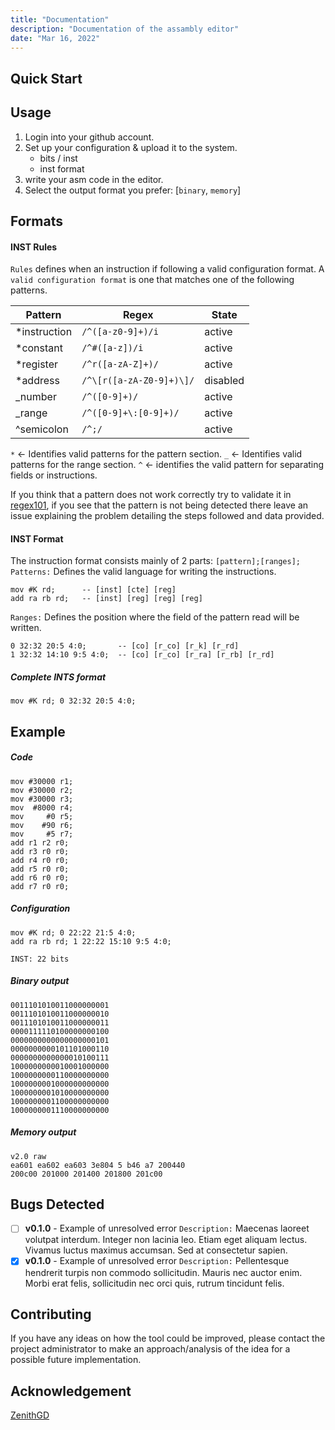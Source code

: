 ```yaml
---
title: "Documentation"
description: "Documentation of the assambly editor"
date: "Mar 16, 2022"
---
```

## Quick Start
## Usage
1. Login into your github account.
2. Set up your configuration & upload it to the system.
	- bits / inst
	- inst format
3. write your asm code in the editor.
4. Select the output format you prefer: [`binary`, `memory`]

## Formats
#### INST Rules
`Rules` defines when an instruction if following a valid configuration format.
A `valid configuration format` is one that matches one of the following patterns.

|Pattern|Regex|State|
|------|-----|------|
|\*instruction| `/^([a-z0-9]+)/i` |active|
|\*constant| `/^#([a-z])/i` |active|
|\*register| `/^r([a-zA-Z]+)/` |active|
|\*address| `/^\[r([a-zA-Z0-9]+)\]/` |disabled|
|\_number| `/^([0-9]+)/` |active|
|\_range| `/^([0-9]+\:[0-9]+)/` |active|
|\^semicolon| `/^;/` |active|

`*` <- Identifies valid patterns for the pattern section.
`_` <- Identifies valid patterns for the range section.
`^` <- identifies the valid pattern for separating fields or instructions.

If you think that a pattern does not work correctly try to validate it in [regex101](https://regex101.com/), if you see that the pattern is not being detected there leave an issue explaining the problem detailing the steps followed and data provided.

#### INST Format
The instruction format consists mainly of 2 parts: `[pattern];[ranges];`
`Patterns:` Defines the valid language for writing the instructions.
```
mov #K rd;		-- [inst] [cte] [reg]
add ra rb rd;	-- [inst] [reg] [reg] [reg]
```

`Ranges:` Defines the position where the field of the pattern read will be written.
```
0 32:32 20:5 4:0;		-- [co] [r_co] [r_k] [r_rd]
1 32:32 14:10 9:5 4:0;  -- [co] [r_co] [r_ra] [r_rb] [r_rd]
```

##### Complete INTS format
```
mov #K rd; 0 32:32 20:5 4:0;
```

## Example
##### Code
```
mov #30000 r1;
mov #30000 r2;
mov #30000 r3;
mov  #8000 r4;
mov     #0 r5;
mov    #90 r6;
mov     #5 r7;
add r1 r2 r0;
add r3 r0 r0;
add r4 r0 r0;
add r5 r0 r0;
add r6 r0 r0;
add r7 r0 r0;
```

##### Configuration
```
mov #K rd; 0 22:22 21:5 4:0;
add ra rb rd; 1 22:22 15:10 9:5 4:0;
```
```
INST: 22 bits
```

##### Binary output
```
0011101010011000000001
0011101010011000000010
0011101010011000000011
0000111110100000000100
0000000000000000000101
0000000000101101000110
0000000000000010100111
1000000000010001000000
1000000000110000000000
1000000001000000000000
1000000001010000000000
1000000001100000000000
1000000001110000000000
```

##### Memory output
```
v2.0 raw
ea601 ea602 ea603 3e804 5 b46 a7 200440
200c00 201000 201400 201800 201c00
```

## Bugs Detected
- [ ] **v0.1.0** - Example of unresolved error
	`Description:` Maecenas laoreet volutpat interdum. Integer non lacinia leo. Etiam eget aliquam lectus. Vivamus luctus maximus accumsan. Sed at consectetur sapien.
- [x] **v0.1.0** - Example of unresolved error
	`Description:` Pellentesque hendrerit turpis non commodo sollicitudin. Mauris nec auctor enim. Morbi erat felis, sollicitudin nec orci quis, rutrum tincidunt felis.

## Contributing
If you have any ideas on how the tool could be improved, please contact the project administrator to make an approach/analysis of the idea for a possible future implementation.

## Acknowledgement
[ZenithGD](https://github.com/ZenithGD)
